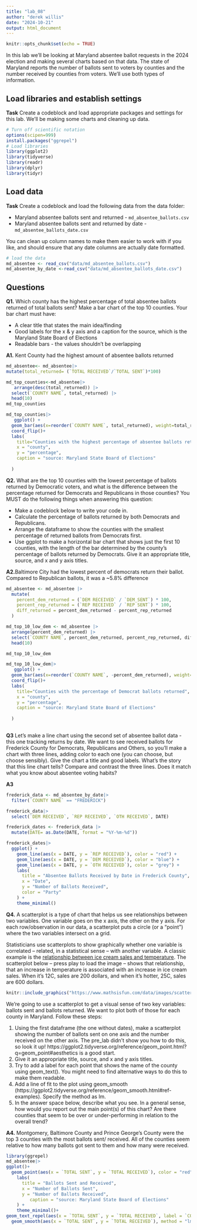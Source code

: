```yaml
---
title: "lab_08"
author: "derek willis"
date: "2024-10-21"
output: html_document
---
```


```r
knitr::opts_chunk$set(echo = TRUE)
```

In this lab we'll be looking at Maryland absentee ballot requests in the 2024 election and making several charts based on that data. The state of Maryland reports the number of ballots sent to voters by counties and the number received by counties from voters. We'll use both types of information.

## Load libraries and establish settings

**Task** Create a codeblock and load appropriate packages and settings for this lab. We'll be making some charts and cleaning up data.

```r
# Turn off scientific notation
options(scipen=999)
install.packages("ggrepel")
# Load libraries
library(ggplot2)
library(tidyverse)
library(readr)
library(dplyr)
library(tidyr)
```

## Load data

**Task** Create a codeblock and load the following data from the data folder:

-   Maryland absentee ballots sent and returned - `md_absentee_ballots.csv`
-   Maryland absentee ballots sent and returned by date - `md_absentee_ballots_date.csv`

You can clean up column names to make them easier to work with if you like, and should ensure that any date columns are actually date formatted.

```r
# load the data
md_absentee <- read_csv("data/md_absentee_ballots.csv")
md_absentee_by_date <-read_csv("data/md_absentee_ballots_date.csv")
```

## Questions

**Q1.** Which county has the highest percentage of total absentee ballots returned of total ballots sent? Make a bar chart of the top 10 counties. Your bar chart must have:

-   A clear title that states the main idea/finding
-   Good labels for the x & y axis and a caption for the source, which is the Maryland State Board of Elections
-   Readable bars - the values shouldn't be overlapping

**A1.** Kent County had the highest amount of absentee ballots returned 

```r
md_absentee<- md_absentee|>
mutate(total_returned= (`TOTAL RECEIVED`/`TOTAL SENT`)*100)

md_top_counties<-md_absentee|>
   arrange(desc(total_returned)) |>
  select(`COUNTY NAME`, total_returned) |> 
  head(10)
md_top_counties

md_top_counties|>
   ggplot() +
  geom_bar(aes(x=reorder(`COUNTY NAME`, total_returned), weight=total_returned)) +
  coord_flip()+
  labs(
    title="Counties with the highest percentage of absentee ballots returned",
    x = "county",
    y = "percentage",
    caption = "source: Maryland State Board of Elections"
    
  )
```

**Q2.** What are the top 10 counties with the lowest percentage of ballots returned by Democratic voters, and what is the difference between the percentage returned for Democrats and Republicans in those counties? You MUST do the following things when answering this question:

-   Make a codeblock below to write your code in.
-   Calculate the percentage of ballots returned by both Democrats and Republicans.
-   Arrange the dataframe to show the counties with the smallest percentage of returned ballots from Democrats first.
-   Use ggplot to make a horizontal bar chart that shows just the first 10 counties, with the length of the bar determined by the county's percentage of ballots returned by Democrats. Give it an appropriate title, source, and x and y axis titles.

**A2.**Baltimore City had the lowest percent of democrats return their ballot. Compared to Republican ballots, it was a ~5.8% difference

```r
md_absentee <- md_absentee |> 
  mutate(
    percent_dem_returned = (`DEM RECEIVED` / `DEM_SENT`) * 100,
    percent_rep_returned = (`REP RECEIVED` / `REP SENT`) * 100,
    diff_returned = percent_dem_returned - percent_rep_returned
  )

md_top_10_low_dem <- md_absentee |> 
  arrange(percent_dem_returned) |> 
  select(`COUNTY NAME`, percent_dem_returned, percent_rep_returned, diff_returned) |> 
  head(10)

md_top_10_low_dem

md_top_10_low_dem|>
   ggplot() +
  geom_bar(aes(x=reorder(`COUNTY NAME`, -percent_dem_returned), weight=percent_dem_returned)) +
  coord_flip()+
  labs(
    title="Counties with the percentage of Democrat ballots returned",
    x = "county",
    y = "percentage",
    caption = "source: Maryland State Board of Elections"
    
  )
 
```
**Q3** Let's make a line chart using the second set of absentee ballot data - this one tracking returns by date. We want to see received ballots for Frederick County for Democrats, Republicans and Others, so you'll make a chart with three lines, adding color to each one (you can choose, but choose sensibly). Give the chart a title and good labels. What's the story that this line chart tells? Compare and contrast the three lines. Does it match what you know about absentee voting habits?

**A3** 

```r
frederick_data <- md_absentee_by_date|>
  filter(`COUNTY NAME` == "FREDERICK")

frederick_data|>
  select(`DEM RECEIVED`, `REP RECEIVED`, `OTH RECEIVED`, DATE)

frederick_dates <- frederick_data |> 
  mutate(DATE= as.Date(DATE, format = "%Y-%m-%d"))

frederick_dates|>
  ggplot() +
    geom_line(aes(x = DATE, y = `REP RECEIVED`), color = "red") +
    geom_line(aes(x = DATE, y = `DEM RECEIVED`), color = "blue") +
    geom_line(aes(x = DATE, y = `OTH RECEIVED`), color = "grey") +
    labs(
      title = "Absentee Ballots Received by Date in Frederick County",
      x = "Date",
      y = "Number of Ballots Received",
      color = "Party"
    ) +
    theme_minimal()
```

**Q4.** A scatterplot is a type of chart that helps us see relationships between two variables. One variable goes on the x axis, the other on the y axis. For each row/observation in our data, a scatterplot puts a circle (or a "point") where the two variables intersect on a grid.

Statisticians use scatterplots to show graphically whether one variable is correlated -- related, in a statistical sense -- with another variable. A classic example is the [relationship between ice cream sales and temperature](https://www.mathsisfun.com/data/scatter-xy-plots.html). The scatterplot below -- press play to load the image -- shows that relationship, that an increase in temperature is associated with an increase in ice cream sales. When it's 12C, sales are 200 dollars, and when it's hotter, 25C, sales are 600 dollars.

```r
knitr::include_graphics("https://www.mathsisfun.com/data/images/scatter-ice-cream1.svg")
```

We're going to use a scatterplot to get a visual sense of two key variables: ballots sent and ballots returned. We want to plot both of those for each county in Maryland. Follow these steps:

1. Using the first dataframe (the one without dates), make a scatterplot showing the number of ballots sent on one axis and the number received on the other axis. The pre_lab didn't show you how to do this, so look it up! https://ggplot2.tidyverse.org/reference/geom_point.html?q=geom_point#aesthetics is a good start.
2. Give it an appropriate title, source, and x and y axis titles.
3. Try to add a label for each point that shows the name of the county using geom_text(). You might need to find alternative ways to do this to make them readable.
4. Add a line of fit to the plot using geom_smooth (https://ggplot2.tidyverse.org/reference/geom_smooth.html#ref-examples). Specify the method as lm.
5. In the answer space below, describe what you see. In a general sense, how would you report out the main point(s) of this chart? Are there counties that seem to be over or under-performing in relation to the overall trend?

**A4.** Montgomery, Baltimore County and Prince George's County were the top 3 counties with the most ballots sent/ received. All of the counties seem relative to how many ballots got sent to them and how many were received.

```r
library(ggrepel)
md_absentee|>
ggplot()+
  geom_point(aes(x = `TOTAL SENT`, y = `TOTAL RECEIVED`), color = "red", size = 2,)+
    labs(
      title = "Ballots Sent and Received",
      x = "Number of Ballots Sent",
      y = "Number of Ballots Received",
         caption = "source: Maryland State Board of Elections"
    ) +
    theme_minimal()+
geom_text_repel(aes(x = `TOTAL SENT`, y = `TOTAL RECEIVED`, label = `COUNTY NAME`), max.overlaps=Inf)+
  geom_smooth(aes(x = `TOTAL SENT`, y = `TOTAL RECEIVED`), method = "lm", se = FALSE, color = "blue")
```
